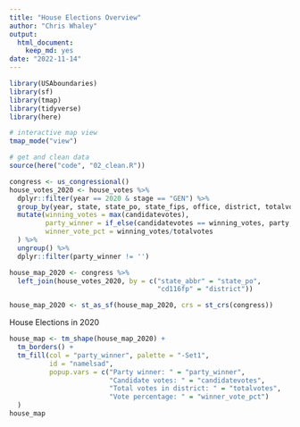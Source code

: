 ```yaml
---
title: "House Elections Overview"
author: "Chris Whaley"
output: 
  html_document: 
    keep_md: yes
date: "2022-11-14"
---
```


```r
library(USAboundaries)
library(sf)
library(tmap)
library(tidyverse)
library(here)

# interactive map view
tmap_mode("view")

# get and clean data
source(here("code", "02_clean.R"))

congress <- us_congressional()
house_votes_2020 <- house_votes %>% 
  dplyr::filter(year == 2020 & stage == "GEN") %>% 
  group_by(year, state, state_po, state_fips, office, district, totalvotes) %>% 
  mutate(winning_votes = max(candidatevotes),
         party_winner = if_else(candidatevotes == winning_votes, party, ''),
         winner_vote_pct = winning_votes/totalvotes
  ) %>% 
  ungroup() %>% 
  dplyr::filter(party_winner != '')

house_map_2020 <- congress %>% 
  left_join(house_votes_2020, by = c("state_abbr" = "state_po",
                                     "cd116fp" = "district"))

house_map_2020 <- st_as_sf(house_map_2020, crs = st_crs(congress))
```

House Elections in 2020
```r
house_map <- tm_shape(house_map_2020) +
  tm_borders() +
  tm_fill(col = "party_winner", palette = "-Set1",
          id = "namelsad",
          popup.vars = c("Party winner: " = "party_winner", 
                         "Candidate votes: " = "candidatevotes",
                         "Total votes in district: " = "totalvotes",
                         "Vote percentage: " = "winner_vote_pct")
  )
house_map
```


